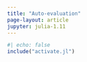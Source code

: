 ```yaml
---
title: "Auto-evaluation"
page-layout: article
jupyter: julia-1.11
---
```


```julia
#| echo: false
include("activate.jl")
```